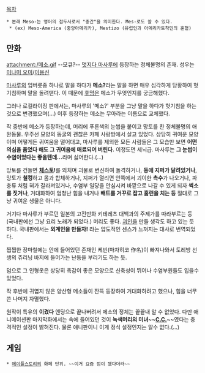 
[[목차]]
 * 본래 Meso-는 영어의 접두사로서 "중간"을 의미한다. Mes-로도 쓸 수 있다.
  * (ex) Meso-America (중앙아메리카), Mestizo (유럽인과 아메리카토착민의 혼혈)

== 만화 ==
attachment:/메소.gif --모큐?--
[[멋지다 마사루]]에 등장하는 정체불명의 존재. 성우는 [[미나미 오미]]/[[이용신]]

[[마사루]]의 입버릇중 하나로 말을 하다가 '''메소?'''라는 말을 하면 매우 심각하게 당황하여 헛기침하며 말을 돌려댄다. 이 때문에 [[후멍]]은 메소가 무엇인지를 궁금해했다.

그러나 로컬라이징 판에서는, 마사루의 '메소?' 부분을 그냥 말을 하다가 헛기침을 하는 것으로 변경했으며(...) 이후 등장하는 메소는 무아라는 이름으로 교체했다.

작 중반에 메소가 등장하는데, 머리에 푸른색의 눈썹을 붙이고 망토를 찬 정체불명의 애완동물. 우주선 모양의 동굴의 괜찮은 카페 사랑방에서 살고 있었다. 상당히 귀여운 모양이며 어떻게든 귀여움을 떨어대고, 마사루를 제외한 모든 사람들은 그 모습만 보면 '''어떤 의심을 품었다 해도 그 귀여움에 매료되어 버린다.''' 이정도면 세뇌급. 마사루는 '''그 눈썹이 수염이었다는 좋을텐데...'''라며 싫어한다.(...)

망토를 건들면 '''[[체스토]]!'''를 외치며 괴물로 변신하여 돌격하거나, '''등에 지퍼가 달려있거나''', 망토가 '''철컹'''하고 몸과 합체하거나, 지퍼가 열리면 안쪽에서 괴이한 '''촉수'''가 나오거나, 파충류 처럼 혀가 갈라져있거나, 수염부 일당을 안심시켜 바깥으로 나갈 수 있게 되자 '''썩소를 짓거나''', 거대화하여 엄청난 힘을 내거나 '''배트를 거꾸로 잡고 홈런을 치는 등''' 절대로 그냥 귀여운 생물은 아니다. 

거기다 마사루가 부르던 일본의 고전만화 키테레츠 대백과의 주제가를 따라부르는 등(국내판에선 그냥 요리 노래가 되었다.) 머리도 좋다. [[괴인]]을 만들 생각도 하고 있는 듯 하다. 국내판에서는 '''외계인을 만들자!''' 라는 압도적인 센스가 느껴지는 대사로 번역되었다. 

찝찝한 장마철에는 안에 들어있던 존재인 케빈(마차히코 作名)이 빠져나와서 토레방 선생의 츄리닝 바지에 들어가는 난동을 부리기도 하는 듯.

덤으로 그 인형옷은 상당히 촉감이 좋은 모양으로 신축성이 뛰어나 수염부원들도 입을수 있었다.

작 후반에 귀엽지 않은 양산형 메소들이 잔뜩 등장하여 거대화하려고 했으나, 힘을 너무 쓴 나머지 자멸했다.

원작이 특유의 '''이겼다''' 엔딩으로 끝나버려서 메소의 정체는 끝끝내 알 수 없었다. 다만 애니메이션판 마지막화에서는 속에 들어있던 것이 '''녹색머리의 미녀~~[[C.C.]]~~'''였다는 충격적인 설정이 밝혀진다. 물론 애니판이니 이게 정식 설정인지는 알수 없다.(…) 

== 게임 ==
 * [[메이플스토리]]의 화폐 단위. ~~이거 요즘 껌이 됐다더라~~
